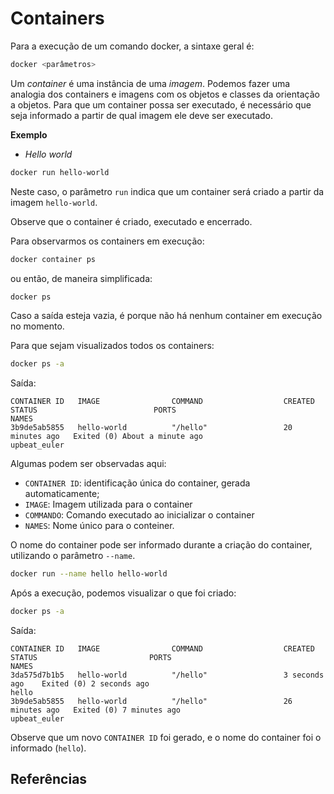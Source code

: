 


# Containers

Para a execução de um comando docker, a sintaxe geral é:

```bash
docker <parâmetros>
```

Um *container* é uma instância de uma *imagem*. Podemos fazer uma analogia dos containers e imagens com os objetos e classes da orientação a objetos. Para que um container possa ser executado, é necessário que seja informado a partir de qual imagem ele deve ser executado.

**Exemplo**
- *Hello world*
```bash
docker run hello-world
```

Neste caso, o parâmetro `run` indica que um container será criado a partir da imagem `hello-world`.


Observe que o container é criado, executado e encerrado.

Para observarmos os containers em execução:

```bash
docker container ps
```

ou então, de maneira simplificada:
```bash
docker ps
```
Caso a saída esteja vazia, é porque não há nenhum container em execução no momento.

Para que sejam visualizados todos os containers:

```bash
docker ps -a
```
Saída:
```
CONTAINER ID   IMAGE                COMMAND                  CREATED          STATUS                          PORTS                                            NAMES
3b9de5ab5855   hello-world          "/hello"                 20 minutes ago   Exited (0) About a minute ago                                                    upbeat_euler
```

Algumas podem ser observadas aqui:
- `CONTAINER ID`: identificação única do container, gerada automaticamente;
- `IMAGE`: Imagem utilizada para o container
- `COMMANDO`: Comando executado ao inicializar o container
- `NAMES`: Nome único para o conteiner.

O nome do container pode ser informado durante a criação do container, utilizando o parâmetro `--name`.

```bash
docker run --name hello hello-world
```
Após a execução, podemos visualizar o que foi criado:

```bash
docker ps -a
```

Saída:
```
CONTAINER ID   IMAGE                COMMAND                  CREATED          STATUS                         PORTS                                            NAMES
3da575d7b1b5   hello-world          "/hello"                 3 seconds ago    Exited (0) 2 seconds ago                                                        hello
3b9de5ab5855   hello-world          "/hello"                 26 minutes ago   Exited (0) 7 minutes ago                                                        upbeat_euler
```
Observe que um novo `CONTAINER ID` foi gerado, e o nome do container foi o informado (`hello`).





## Referências

